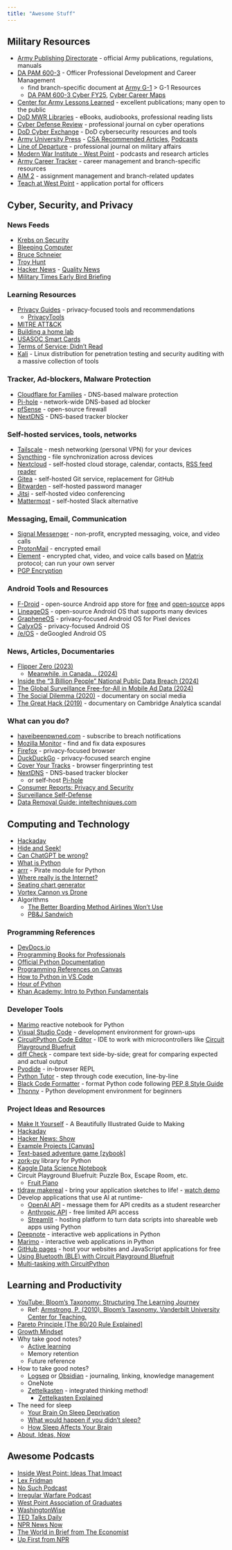 ```yaml
---
title: "Awesome Stuff"
---
```


## Military Resources

- [Army Publishing Directorate](https://armypubs.army.mil/) - official Army publications, regulations, manuals
- [DA PAM 600-3](https://armypubs.army.mil/epubs/DR_pubs/DR_a/ARN36110-PAM_600-3-000-WEB-1.pdf) - Officer Professional Development and Career Management
    - find branch-specific document at [Army G-1](https://www.army.mil/G-1) > G-1 Resources
    - [DA PAM 600-3 Cyber FY25](https://api.army.mil/e2/c/downloads/2025/02/19/9304a0aa/da-pam-600-3-cyber-branch-fy25.pdf), [Cyber Career Maps](https://api.army.mil/e2/c/downloads/2025/02/19/54e3b05d/cyber-career-maps-fy25.pptx)
- [Center for Army Lessons Learned](https://www.army.mil/CALL) - excellent publications; many open to the public
- [DoD MWR Libraries](https://dod.overdrive.com/) - eBooks, audiobooks, professional reading lists
- [Cyber Defense Review](https://cyberdefensereview.army.mil/) - professional journal on cyber operations
- [DoD Cyber Exchange](https://public.cyber.mil/) - DoD cybersecurity resources and tools
- [Army University Press](https://www.armyupress.army.mil/) - [CSA Recommended Articles](https://www.armyupress.army.mil/resources/csa-recommended-articles/), [Podcasts](https://www.armyupress.army.mil/Podcasts/)
- [Line of Departure](https://www.lineofdeparture.army.mil/) - professional journal on military affairs
- [Modern War Institute - West Point](https://mwi.westpoint.edu/) - podcasts and research articles
- [Army Career Tracker](https://actnow.army.mil/) - career management and branch-specific resources
- [AIM 2](https://aim.hrc.army.mil/) - assignment management and branch-related updates
- [Teach at West Point](https://teach.westpoint.edu/) - application portal for officers


## Cyber, Security, and Privacy

### News Feeds

- [Krebs on Security](https://krebsonsecurity.com/) [<i class="bi bi-rss"></i>](https://krebsonsecurity.com/feed/)
- [Bleeping Computer](https://www.bleepingcomputer.com/) [<i class="bi bi-rss"></i>](https://www.bleepingcomputer.com/feed/security/)
- [Bruce Schneier](https://www.schneier.com/) [<i class="bi bi-rss"></i>](https://www.schneier.com/feed/)
- [Troy Hunt](https://www.troyhunt.com/) [<i class="bi bi-rss"></i>](https://www.troyhunt.com/rss/)
- [Hacker News](https://news.ycombinator.com/) - [Quality News](https://news.social-protocols.org/)
- [Military Times Early Bird Briefing](https://ec.militarytimes.com/ebb/)


### Learning Resources

- [Privacy Guides](https://www.privacyguides.org/) [<i class="bi bi-rss"></i>](https://www.privacyguides.org/articles/feed_rss_created.xml) - privacy-focused tools and recommendations
    - [PrivacyTools](https://www.privacytools.io/)
- [MITRE ATT&CK](https://attack.mitre.org/)
- [Building a home lab](https://aj-labz.gitbook.io/aj-labz)
- [USASOC Smart Cards](https://www.soc.mil/IdM/publications/IdMpubs.html)
- [Terms of Service; Didn't Read](https://tosdr.org/)
- [Kali](https://www.kali.org/) - Linux distribution for penetration testing and security auditing with a massive collection of tools


###  Tracker, Ad-blockers, Malware Protection

- [Cloudflare for Families](https://blog.cloudflare.com/introducing-1-1-1-1-for-families/) - DNS-based malware protection
- [Pi-hole](https://pi-hole.net/) - network-wide DNS-based ad blocker
- [pfSense](https://www.pfsense.org/) - open-source firewall
- [NextDNS](https://nextdns.io/) - DNS-based tracker blocker


###  Self-hosted services, tools, networks

- [Tailscale](https://tailscale.com/) - mesh networking (personal VPN) for your devices
- [Syncthing](https://syncthing.net/) - file synchronization across devices
- [Nextcloud](https://nextcloud.com/) - self-hosted cloud storage, calendar, contacts, [RSS feed reader](https://en.wikipedia.org/wiki/RSS)
- [Gitea](https://gitea.io/) - self-hosted Git service, replacement for GitHub
- [Bitwarden](https://bitwarden.com/) - self-hosted password manager
- [Jitsi](https://jitsi.org/) - self-hosted video conferencing
- [Mattermost](https://mattermost.com/) - self-hosted Slack alternative


### Messaging, Email, Communication

- [Signal Messenger](https://signal.org/) - non-profit, encrypted messaging, voice, and video calls
- [ProtonMail](https://protonmail.com/) - encrypted email
- [Element](https://element.io/) - encrypted chat, video, and voice calls based on [Matrix](https://matrix.org/) protocol; can run your own server
- [PGP Encryption](https://www.privacytools.io/encryption-tools/pgp/gpg/)


### Android Tools and Resources

- [F-Droid](https://f-droid.org/) - open-source Android app store for [free](https://en.wikipedia.org/wiki/Free_software) and [open-source](https://en.wikipedia.org/wiki/Free_and_open-source_software) apps
- [LineageOS](https://lineageos.org/) - open-source Android OS that supports many devices
- [GrapheneOS](https://grapheneos.org/) - privacy-focused Android OS for Pixel devices
- [CalyxOS](https://calyxos.org/) - privacy-focused Android OS
- [/e/OS](https://e.foundation/e-os/) - deGoogled Android OS


### News, Articles, Documentaries

- [Flipper Zero (2023)](https://www.youtube.com/embed/nLIp4wd0oXs)
    - [Meanwhile, in Canada... (2024)](https://arstechnica.com/security/2024/02/canada-vows-to-ban-flipper-zero-device-in-crackdown-on-car-theft/)
- [Inside the "3 Billion People" National Public Data Breach (2024)](https://www.troyhunt.com/inside-the-3-billion-people-national-public-data-breach/)
- [The Global Surveillance Free-for-All in Mobile Ad Data (2024)](https://krebsonsecurity.com/2024/10/the-global-surveillance-free-for-all-in-mobile-ad-data/)
- [The Social Dilemma (2020)](https://www.netflix.com/title/81254224) - documentary on social media
- [The Great Hack (2019)](https://www.netflix.com/title/80117542) - documentary on Cambridge Analytica scandal


### What can you do?

- [haveibeenpwned.com](https://haveibeenpwned.com/) - subscribe to breach notifications
- [Mozilla Monitor](https://monitor.mozilla.org/) - find and fix data exposures
- [Firefox](https://www.mozilla.org/en-US/firefox/) - privacy-focused browser
- [DuckDuckGo](https://duckduckgo.com/privacy) - privacy-focused search engine
- [Cover Your Tracks](https://coveryourtracks.eff.org/) - browser fingerprinting test
- [NextDNS](https://nextdns.io/) - DNS-based tracker blocker
    - or self-host [Pi-hole](https://pi-hole.net/)
- [Consumer Reports: Privacy and Security](https://www.consumerreports.org/digital-security-privacy/)
- [Surveillance Self-Defense](https://ssd.eff.org/)
- [Data Removal Guide: inteltechniques.com](https://inteltechniques.com/workbook.html)


## Computing and Technology

- [Hackaday](https://hackaday.com/) [<i class="bi bi-rss"></i>](https://hackaday.com/feed/)
- [Hide and Seek!](https://www.youtube.com/embed/Lu56xVlZ40M)
- [Can ChatGPT be wrong?](https://chatgpt.com/share/a329b032-7e1d-4568-be40-9227de866a8b)
- [What is Python](https://www.youtube.com/embed/x7X9w_GIm1s)
- [arrr](https://arrr.readthedocs.io/) - Pirate module for Python
- [Where really is the Internet?](https://www.youtube.com/embed/Ve810FHZ1CQ)
- [Seating chart generator](https://gist.github.com/aadityabhatia/86077fea4ccd353bfb017df733a70d19)
- [Vortex Cannon vs Drone](https://www.youtube.com/embed/SrGENEXocJU)
- Algorithms
    - [The Better Boarding Method Airlines Won't Use](https://www.youtube.com/embed/oAHbLRjF0vo)
    - [PB&J Sandwich](https://www.youtube.com/embed/FN2RM-CHkuI)


### Programming References

- [DevDocs.io](https://devdocs.io/)
- [Programming Books for Professionals](https://goalkicker.com/)
- [Official Python Documentation](https://docs.python.org/)
- [Programming References on Canvas](https://westpoint.instructure.com/courses/7068/pages/programming-references)
- [How to Python in VS Code](https://py-vscode.readthedocs.io/)
- [Hour of Python](https://hourofpython.com/)
- [Khan Academy: Intro to Python Fundamentals](https://www.khanacademy.org/computing/intro-to-python-fundamentals)


### Developer Tools

- [Marimo](https://marimo.app/) reactive notebook for Python
- [Visual Studio Code](https://code.visualstudio.com/) - development environment for grown-ups
- [CircuitPython Code Editor](https://code.circuitpython.org/) - IDE to work with microcontrollers like [Circuit Playground Bluefruit](https://www.adafruit.com/product/4333)
- [diff Check](https://diffcheck.io/) - compare text side-by-side; great for comparing expected and actual output
- [Pyodide](https://pyodide.org/en/stable/console.html) - in-browser REPL
- [Python Tutor](https://pythontutor.com/python-compiler.html) - step through code execution, line-by-line
- [Black Code Formatter](https://black.vercel.app/) - format Python code following [PEP 8 Style Guide](https://peps.python.org/pep-0008/)
- [Thonny](https://thonny.org/) - Python development environment for beginners


### Project Ideas and Resources

- [Make It Yourself](https://makeityourself.org/) - A Beautifully Illustrated Guide to Making
- [Hackaday](https://hackaday.com/) [<i class="bi bi-rss"></i>](https://hackaday.com/feed/)
- [Hacker News: Show](https://news.ycombinator.com/show)
- [Example Projects [Canvas]](https://westpoint.instructure.com/courses/7068/files/1911864/download)
- [Text-based adventure game [zybook]](https://learn.zybooks.com/zybook/WESTPOINTCY105Fall2024/chapter/17/section/1)
- [zork-py](https://github.com/iamjawa/zork-py) library for Python
- [Kaggle Data Science Notebook](https://www.kaggle.com/code/ldfreeman3/a-data-science-framework-to-achieve-99-accuracy#Step-4:-Perform-Exploratory-Analysis-with-Statistics)
- Circuit Playground Bluefruit: Puzzle Box, Escape Room, etc.
    - [Fruit Piano](https://www.youtube.com/embed/UibfAZb1Xwo)
- [tldraw makereal](https://makereal.tldraw.com/) - bring your application sketches to life! - [watch demo](https://www.youtube.com/embed/Ov2N2fd6Xm4)
- Develop applications that use AI at runtime-
    - [OpenAI API](https://platform.openai.com/) - message them for API credits as a student researcher
    - [Anthropic API](https://console.anthropic.com/) - free limited API access
    - [Streamlit](https://streamlit.io/) - hosting platform to turn data scripts into shareable web apps using Python
- [Deepnote](https://deepnote.com/) - interactive web applications in Python
- [Marimo](https://marimo.io/) - interactive web applications in Python
- [GitHub pages](https://pages.github.com/) - host your websites and JavaScript applications for free
- [Using Bluetooth (BLE) with Circuit Playground Bluefruit](https://github.com/adafruit/Adafruit_CircuitPython_BLE_Radio)
- [Multi-tasking with CircuitPython](https://learn.adafruit.com/multi-tasking-with-circuitpython/overview)


## Learning and Productivity

- [YouTube: Bloom’s Taxonomy: Structuring The Learning Journey](https://www.youtube.com/embed/ayefSTAnCR8)
    - Ref: [Armstrong, P. (2010). Bloom’s Taxonomy. Vanderbilt University Center for Teaching.](https://cft.vanderbilt.edu/guides-sub-pages/blooms-taxonomy/)
- [Pareto Principle [The 80/20 Rule Explained]](https://www.youtube.com/embed/lsGwqk_agcQ)
- [Growth Mindset](https://www.youtube.com/embed/KUWn_TJTrnU)
- Why take good notes?
    - [Active learning](https://www.youtube.com/embed/xxVxgQJwV7w)
    - Memory retention
    - Future reference
- How to take good notes?
    - [Logseq](https://logseq.com/) or [Obsidian](https://obsidian.md/) - journaling, linking, knowledge management
    - OneNote
    - [Zettelkasten](https://zettelkasten.de/) [<i class="bi bi-rss"></i>](https://zettelkasten.de/feed.atom) - integrated thinking method!
        - [Zettelkasten Explained](https://www.youtube.com/embed/GpV47rUYk8I)
- The need for sleep
    - [Your Brain On Sleep Deprivation](https://www.youtube.com/embed/lvKrDsreUgM)
    - [What would happen if you didn’t sleep?](https://www.youtube.com/embed/dqONk48l5vY)
    - [How Sleep Affects Your Brain](https://www.youtube.com/embed/IzQ2siryQrM)
- [About, Ideas, Now](https://aboutideasnow.com/)

## Awesome Podcasts

- [Inside West Point: Ideas That Impact](https://inside-west-point-ideas-that-impact.captivate.fm/) [<i class="bi bi-rss"></i>](https://feeds.captivate.fm/inside-west-point-ideas-that-impact/)
- [Lex Fridman](https://lexfridman.com/podcast) [<i class="bi bi-rss"></i>](https://lexfridman.com/feed/podcast/)
- [No Such Podcast](https://sites.libsyn.com/542957) [<i class="bi bi-rss"></i>](https://feeds.libsyn.com/542957/rss)
- [Irregular Warfare Podcast](https://irregularwarfare.podbean.com/) [<i class="bi bi-rss"></i>](https://feed.podbean.com/IrregularWarfare/feed.xml)
- [West Point Association of Graduates](https://www.westpointaog.org/news/news-room/?podcast=on&search-form-media-types-hidden-input=podcast) [<i class="bi bi-rss"></i>](https://feeds.simplecast.com/bFcXpdg_)
- [WashingtonWise](https://www.schwab.com/learn/washingtonwise) [<i class="bi bi-rss"></i>](https://feeds.schwab.com/washingtonwise)
- [TED Talks Daily](https://www.ted.com/talks) [<i class="bi bi-rss"></i>](https://feeds.feedburner.com/TEDTalks_audio) [<i class="bi bi-film"></i>](https://feeds.feedburner.com/TedtalksHD)
- [NPR News Now](https://www.npr.org/podcasts/500005/npr-news-now) [<i class="bi bi-rss"></i>](https://feeds.npr.org/500005/podcast.xml)
- [The World in Brief from The Economist](https://shows.acast.com/theeconomistmorningbriefing/) [<i class="bi bi-rss"></i>](https://feeds.acast.com/public/shows/theeconomistmorningbriefing)
- [Up First from NPR](https://www.npr.org/podcasts/510318/up-first) [<i class="bi bi-rss"></i>](https://feeds.npr.org/510318/podcast.xml)
